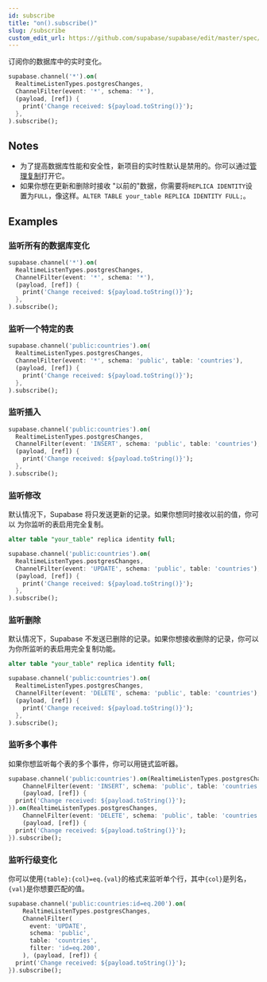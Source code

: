 ```yaml
---
id: subscribe
title: "on().subscribe()"
slug: /subscribe
custom_edit_url: https://github.com/supabase/supabase/edit/master/spec/supabase_dart_v1.yml
---
```


订阅你的数据库中的实时变化。


```dart
supabase.channel('*').on(
  RealtimeListenTypes.postgresChanges,
  ChannelFilter(event: '*', schema: '*'),
  (payload, [ref]) {
    print('Change received: ${payload.toString()}');
  },
).subscribe();
```






## Notes

- 为了提高数据库性能和安全性，新项目的实时性默认是禁用的。你可以通过[管理复制](/docs/guides/api#managing-realtime)打开它。
- 如果你想在更新和删除时接收 "以前的"数据，你需要将`REPLICA IDENTITY`设置为`FULL`，像这样。`ALTER TABLE your_table REPLICA IDENTITY FULL;`。










## Examples

### 监听所有的数据库变化



```dart
supabase.channel('*').on(
  RealtimeListenTypes.postgresChanges,
  ChannelFilter(event: '*', schema: '*'),
  (payload, [ref]) {
    print('Change received: ${payload.toString()}');
  },
).subscribe();
```

### 监听一个特定的表



```dart
supabase.channel('public:countries').on(
  RealtimeListenTypes.postgresChanges,
  ChannelFilter(event: '*', schema: 'public', table: 'countries'),
  (payload, [ref]) {
    print('Change received: ${payload.toString()}');
  },
).subscribe();
```

### 监听插入



```dart
supabase.channel('public:countries').on(
  RealtimeListenTypes.postgresChanges,
  ChannelFilter(event: 'INSERT', schema: 'public', table: 'countries'),
  (payload, [ref]) {
    print('Change received: ${payload.toString()}');
  },
).subscribe();
```

### 监听修改

默认情况下，Supabase 将只发送更新的记录。如果你想同时接收以前的值，你可以 
为你监听的表启用完全复制。

```sql
alter table "your_table" replica identity full;
```


```dart
supabase.channel('public:countries').on(
  RealtimeListenTypes.postgresChanges,
  ChannelFilter(event: 'UPDATE', schema: 'public', table: 'countries'),
  (payload, [ref]) {
    print('Change received: ${payload.toString()}');
  },
).subscribe();
```

### 监听删除

默认情况下，Supabase 不发送已删除的记录。如果你想接收删除的记录，你可以 
为你所监听的表启用完全复制功能。

```sql
alter table "your_table" replica identity full;
```


```dart
supabase.channel('public:countries').on(
  RealtimeListenTypes.postgresChanges,
  ChannelFilter(event: 'DELETE', schema: 'public', table: 'countries'),
  (payload, [ref]) {
    print('Change received: ${payload.toString()}');
  },
).subscribe();
```

### 监听多个事件

如果你想监听每个表的多个事件，你可以用链式监听器。

```dart
supabase.channel('public:countries').on(RealtimeListenTypes.postgresChanges,
    ChannelFilter(event: 'INSERT', schema: 'public', table: 'countries'),
    (payload, [ref]) {
  print('Change received: ${payload.toString()}');
}).on(RealtimeListenTypes.postgresChanges,
    ChannelFilter(event: 'DELETE', schema: 'public', table: 'countries'),
    (payload, [ref]) {
  print('Change received: ${payload.toString()}');
}).subscribe();
```

### 监听行级变化

你可以使用`{table}:{col}=eq.{val}`的格式来监听单个行，其中`{col}`是列名，`{val}`是你想要匹配的值。

```dart
supabase.channel('public:countries:id=eq.200').on(
    RealtimeListenTypes.postgresChanges,
    ChannelFilter(
      event: 'UPDATE',
      schema: 'public',
      table: 'countries',
      filter: 'id=eq.200',
    ), (payload, [ref]) {
  print('Change received: ${payload.toString()}');
}).subscribe();
```